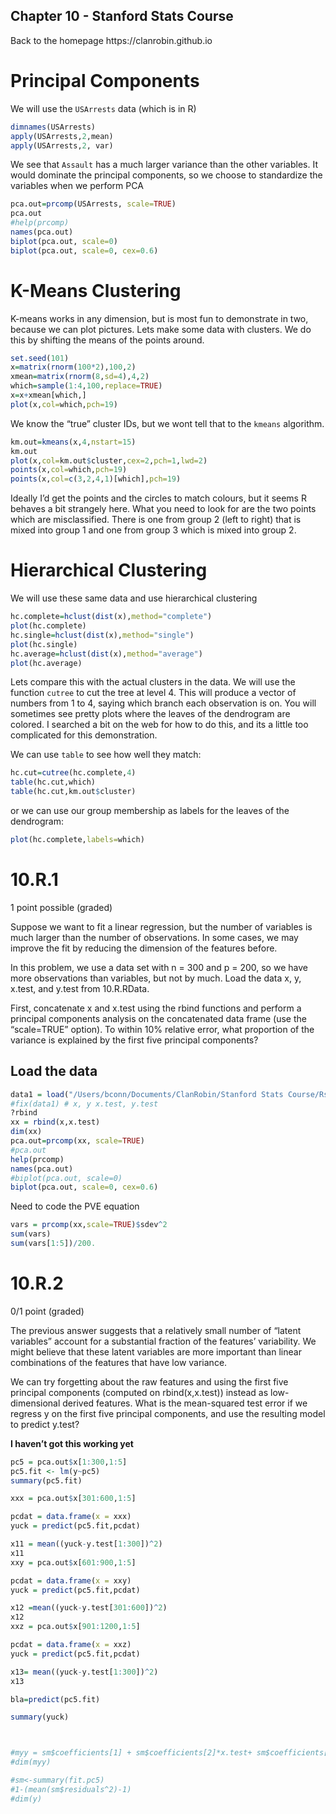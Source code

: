 Chapter 10 - Stanford Stats Course
---------------------------------
Back to the homepage https://clanrobin.github.io

Principal Components
====================
We will use the `USArrests` data (which is in R)
```r
dimnames(USArrests)
apply(USArrests,2,mean)
apply(USArrests,2, var)
```

We see that `Assault` has a much larger variance than the other variables. It would dominate the principal components, so we choose to standardize the variables when we perform PCA

```r
pca.out=prcomp(USArrests, scale=TRUE)
pca.out
#help(prcomp)
names(pca.out)
biplot(pca.out, scale=0)
biplot(pca.out, scale=0, cex=0.6)
```

K-Means Clustering
==================
K-means works in any dimension, but is most fun to demonstrate in two, because we can plot pictures.
Lets make some data with clusters. We do this by shifting the means of the points around.
```r
set.seed(101)
x=matrix(rnorm(100*2),100,2)
xmean=matrix(rnorm(8,sd=4),4,2)
which=sample(1:4,100,replace=TRUE)
x=x+xmean[which,]
plot(x,col=which,pch=19)
```

We know the "true" cluster IDs, but we wont tell that to the `kmeans` algorithm.

```r
km.out=kmeans(x,4,nstart=15)
km.out
plot(x,col=km.out$cluster,cex=2,pch=1,lwd=2)
points(x,col=which,pch=19)
points(x,col=c(3,2,4,1)[which],pch=19)
```

Ideally I'd get the points and the circles to match colours, but it seems R behaves a bit strangely here. What you need to look for are the two points which are misclassified. There is one from group 2 (left to right) that is mixed into group 1 and one from group 3 which is mixed into group 2.


Hierarchical Clustering
=======================
We will use these same data and use hierarchical clustering

```r
hc.complete=hclust(dist(x),method="complete")
plot(hc.complete)
hc.single=hclust(dist(x),method="single")
plot(hc.single)
hc.average=hclust(dist(x),method="average")
plot(hc.average)

```

Lets compare this with the actual clusters in the data. We will use the function `cutree` to cut the tree at level 4.
This will produce a vector of numbers from 1 to 4, saying which branch each observation is on. You will sometimes see pretty plots where the leaves of the dendrogram are colored. I searched a bit on the web for how to do this, and its a little too complicated for this demonstration.

We can use `table` to see how well they match:
```r
hc.cut=cutree(hc.complete,4)
table(hc.cut,which)
table(hc.cut,km.out$cluster)
```
or we can use our group membership as labels for the leaves of the dendrogram:
```r
plot(hc.complete,labels=which)
```

10.R.1
========
1 point possible (graded)

Suppose we want to fit a linear regression, but the number of variables is much larger than the number of observations. In some cases, we may improve the fit by reducing the dimension of the features before.

In this problem, we use a data set with n = 300 and p = 200, so we have more observations than variables, but not by much. Load the data x, y, x.test, and y.test from 10.R.RData.

First, concatenate x and x.test using the rbind functions and perform a principal components analysis on the concatenated data frame (use the "scale=TRUE" option). To within 10% relative error, what proportion of the variance is explained by the first five principal components?
 
Load the data
-------------

```r
data1 = load("/Users/bconn/Documents/ClanRobin/Stanford Stats Course/Rscripts/10.R.RData")
#fix(data1) # x, y x.test, y.test
?rbind
xx = rbind(x,x.test)
dim(xx)
pca.out=prcomp(xx, scale=TRUE)
#pca.out
help(prcomp)
names(pca.out)
#biplot(pca.out, scale=0)
biplot(pca.out, scale=0, cex=0.6)
```
Need to code the PVE equation

```r
vars = prcomp(xx,scale=TRUE)$sdev^2
sum(vars)
sum(vars[1:5])/200.

```

 10.R.2
========= 
0/1 point (graded)

The previous answer suggests that a relatively small number of "latent variables" account for a substantial fraction of the features' variability. We might believe that these latent variables are more important than linear combinations of the features that have low variance.

We can try forgetting about the raw features and using the first five principal components (computed on rbind(x,x.test)) instead as low-dimensional derived features. What is the mean-squared test error if we regress y on the first five principal components, and use the resulting model to predict y.test?

**I haven't got this working yet**

```r

pc5 = pca.out$x[1:300,1:5]
pc5.fit <- lm(y~pc5)
summary(pc5.fit)

xxx = pca.out$x[301:600,1:5]

pcdat = data.frame(x = xxx)
yuck = predict(pc5.fit,pcdat)

x11 = mean((yuck-y.test[1:300])^2)
x11
xxy = pca.out$x[601:900,1:5]

pcdat = data.frame(x = xxy)
yuck = predict(pc5.fit,pcdat)

x12 =mean((yuck-y.test[301:600])^2)
x12
xxz = pca.out$x[901:1200,1:5]

pcdat = data.frame(x = xxz)
yuck = predict(pc5.fit,pcdat)

x13= mean((yuck-y.test[1:300])^2)
x13

bla=predict(pc5.fit)

summary(yuck)



#myy = sm$coefficients[1] + sm$coefficients[2]*x.test+ sm$coefficients[3]*x.test+ sm$coefficients[4]*x.test+ sm$coefficients[5]*x.test+ sm$coefficients[6]*x.test 
#dim(myy)

#sm<-summary(fit.pc5)
#1-(mean(sm$residuals^2)-1)
#dim(y)

```
